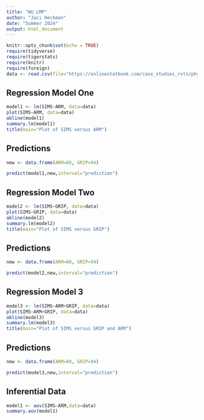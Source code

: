```yaml
---
title: "WU_LMP"
author: "Jaci Heckman"
date: "Summer 2024"
output: html_document
---
```


```r
knitr::opts_chunk$set(echo = TRUE)
require(tidyverse)
require(tigerstats)
require(knitr)
require(foreign)
data <- read.csv(file="https://onlinestatbook.com/case_studies_rvls/physical_strength/data.txt",sep="",header=TRUE)
```

## Regression Model One

```r
model1 <- lm(SIMS~ARM, data=data)
plot(SIMS~ARM, data=data)
abline(model1)
summary.lm(model1)
title(main="Plot of SIMS versus ARM")
```


## Predictions

```r
new <- data.frame(ARM=88, GRIP=94)
```

```r
predict(model1,new,interval="prediction")
```
  
## Regression Model Two

```r
model2 <- lm(SIMS~GRIP, data=data)
plot(SIMS~GRIP, data=data)
abline(model2)
summary.lm(model2)
title(main="Plot of SIMS versus GRIP")
```


## Predictions

```r
new <- data.frame(ARM=88, GRIP=94)
```

```r
predict(model2,new,interval="prediction")
```

## Regression Model 3

```r
model3 <- lm(SIMS~ARM+GRIP, data=data)
plot(SIMS~ARM+GRIP, data=data)
abline(model3)
summary.lm(model3)
title(main="Plot of SIMS versus GRIP and ARM")
```

## Predictions

```r
new <- data.frame(ARM=88, GRIP=94)
```

```r
predict(model3,new,interval="prediction")
```


## Inferential Data

```r
model1 <- aov(SIMS~ARM,data=data)
summary.aov(model1)
```



